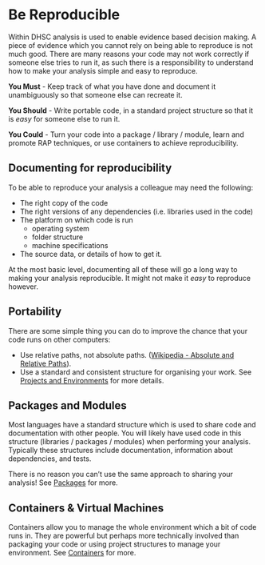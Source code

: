 # Be Reproducible {#reproducible}
Within DHSC analysis is used to enable evidence based decision making.
A piece of evidence which you cannot rely on being able to reproduce is not much good.
There are many reasons your code may not work correctly if someone else tries to run it, as such there is a responsibility to understand how to make your analysis simple and easy to reproduce.

**You Must** - Keep track of what you have done and document it unambiguously so that someone else can recreate it.

**You Should** - Write portable code, in a standard project structure so that it is _easy_ for someone else to run it.

**You Could** - Turn your code into a package / library / module, learn and promote RAP techniques, or use containers to achieve reproducibility.

## Documenting for reproducibility
To be able to reproduce your analysis a colleague may need the following:

* The right copy of the code
* The right versions of any dependencies (i.e. libraries used in the code)
* The platform on which code is run
    * operating system
    * folder structure
    * machine specifications
* The source data, or details of how to get it.

At the most basic level, documenting all of these will go a long way to making your analysis reproducible.
It might not make it _easy_ to reproduce however.

## Portability
There are some simple thing you can do to improve the chance that your code runs on other computers:

* Use relative paths, not absolute paths. ([Wikipedia - Absolute and Relative Paths](https://en.wikipedia.org/wiki/Path_%28computing%29#Absolute_and_relative_paths)).
* Use a standard and consistent structure for organising your work. See [Projects and Environments](note_projects_environments.md) for more details.

## Packages and Modules
Most languages have a standard structure which is used to share code and documentation with other people. You will likely have used code in this structure (libraries / packages / modules) when performing your analysis. Typically these structures include documentation, information about dependencies, and tests.

There is no reason you can't use the same approach to sharing your analysis! See [Packages](note_packages.md) for more.

## Containers & Virtual Machines
Containers allow you to manage the whole environment which a bit of code runs in. They are powerful but perhaps more technically involved than packaging your code or using project structures to manage your environment. See [Containers](note_containers.md) for more.
